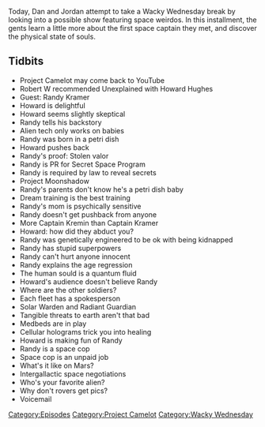 {{DEFAULTSORT:
    #_EPISODE_0476:Moon Colonies Part 2
}}{{Episode
    | title           = Moon Colonies Part 2
    | caption         = Listen to this episode on [https://knowledgefight.libsyn.com/476-moon-colonies-part-2 Libsyn] [https://open.spotify.com/episode/3CLRZg4j8Zwhyk3vB49zo7 Spotify], Read the [[Transcript/476: Moon Colonies Part 2|Unofficial Transcript]]
    | episodeNumber   = 476
    | length          = 01:38:11
    | airDate         = September 2, 2020
    | episodeType     = [[:Category:Project Camelot|Project Camelot]], [[:Category:Wacky Wednesday|Wacky Wednesday]]
    | appearance      = [[Howard Hughes]], [[Randy Kramer]]
    | previousEpisode = [[475: August 24-26, 2020]]
    | nextEpisode     = [[477: September 3, 2020]]
}}

{{Stub}}

Today, Dan and Jordan attempt to take a Wacky Wednesday break by looking into a possible show featuring space weirdos. In this installment, the gents learn a little more about the first space captain they met, and discover the physical state of souls.

==Tidbits==

*Project Camelot may come back to YouTube
*Robert W recommended Unexplained with Howard Hughes
*Guest: Randy Kramer
*Howard is delightful
*Howard seems slightly skeptical
*Randy tells his backstory
*Alien tech only works on babies
*Randy was born in a petri dish
*Howard pushes back
*Randy's proof: Stolen valor
*Randy is PR for Secret Space Program
*Randy is required by law to reveal secrets
*Project Moonshadow
*Randy's parents don't know he's a petri dish baby
*Dream training is the best training
*Randy's mom is psychically sensitive
*Randy doesn't get pushback from anyone
*More Captain Kremin than Captain Kramer
*Howard: how did they abduct you?
*Randy was genetically engineered to be ok with being kidnapped
*Randy has stupid superpowers
*Randy can't hurt anyone innocent
*Randy explains the age regression
*The human sould is a quantum fluid
*Howard's audience doesn't believe Randy
*Where are the other soldiers?
*Each fleet has a spokesperson
*Solar Warden and Radiant Guardian
*Tangible threats to earth aren't that bad
*Medbeds are in play
*Cellular holograms trick you into healing
*Howard is making fun of Randy
*Randy is a space cop
*Space cop is an unpaid job
*What's it like on Mars?
*Intergallactic space negotiations
*Who's your favorite alien?
*Why don't rovers get pics?
*Voicemail

[[Category:Episodes]]
[[Category:Project Camelot]]
[[Category:Wacky Wednesday]]
